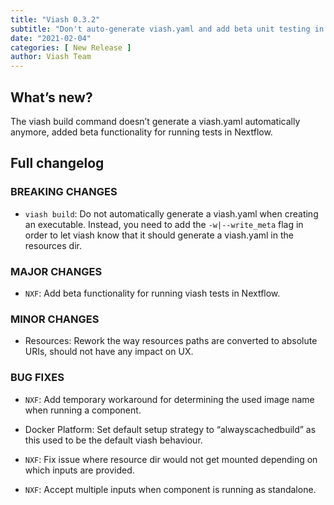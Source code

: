 ```yaml
---
title: "Viash 0.3.2"
subtitle: "Don't auto-generate viash.yaml and add beta unit testing in Nextflow"
date: "2021-02-04"
categories: [ New Release ]
author: Viash Team
---
```


## What's new?

The viash build command doesn't generate a viash.yaml automatically anymore, added beta functionality for running tests in Nextflow.

## Full changelog

### BREAKING CHANGES

* `viash build`: Do not automatically generate a viash.yaml when creating an executable. 
  Instead, you need to add the `-w|--write_meta` flag in order to let viash know that it
  should generate a viash.yaml in the resources dir.

### MAJOR CHANGES

* `NXF`: Add beta functionality for running viash tests in Nextflow.

### MINOR CHANGES

* Resources: Rework the way resources paths are converted to absolute URIs, should not have any impact on UX.

### BUG FIXES

* `NXF`: Add temporary workaround for determining the used image name when running a component.

* Docker Platform: Set default setup strategy to "alwayscachedbuild" as this used to be the default viash behaviour.

* `NXF`: Fix issue where resource dir would not get mounted depending on which inputs are provided.

* `NXF`: Accept multiple inputs when component is running as standalone.

